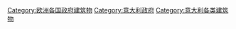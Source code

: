[[Category:欧洲各国政府建筑物‎|Category:欧洲各国政府建筑物‎]]
[[Category:意大利政府|Category:意大利政府]]
[[Category:意大利各类建筑物|Category:意大利各类建筑物]]